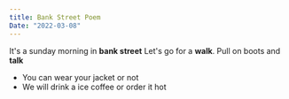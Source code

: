 ```yaml
---
title: Bank Street Poem
Date: "2022-03-08"
---
```


It's a sunday morning in **bank street**
Let's go for a **walk**.
Pull on boots
and **talk**

- You can wear your jacket or not
- We will drink a ice coffee or order it hot
